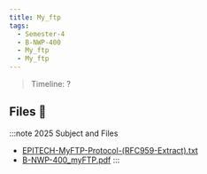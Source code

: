 ```yaml
---
title: My_ftp
tags:
  - Semester-4
  - B-NWP-400
  - My_ftp
  - My_ftp
---
```

> Timeline: ?


## Files 📂

:::note 2025 Subject and Files
- [EPITECH-MyFTP-Protocol-(RFC959-Extract).txt](https://github.com/Studio-17/Epitech-Subjects/raw/main/Semester-4/B-NWP-400/My_ftp/My_ftp/EPITECH-MyFTP-Protocol-(RFC959-Extract).txt)
- [B-NWP-400_myFTP.pdf](https://github.com/Studio-17/Epitech-Subjects/raw/main/Semester-4/B-NWP-400/My_ftp/My_ftp/B-NWP-400_myFTP.pdf)
:::

